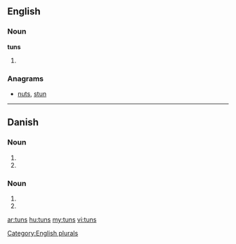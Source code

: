 ==English==

===Noun===
'''tuns'''

# {{plural of|[[tun]]}}

===Anagrams===
* [[nuts#English|nuts]], [[stun#English|stun]]

[[Category:English plurals]]

----

==Danish==

===Noun===
{{infl|da|noun form|g=n}}

# {{form of|genitive singular indefinite|tun|lang=da}}
# {{form of|genitive plural indefinite|tun|lang=da}}

===Noun===
{{infl|da|noun form|g=c}}

# {{form of|genitive singular indefinite|tun|lang=da}}
# {{form of|genitive plural indefinite|tun|lang=da}}

[[ar:tuns]]
[[hu:tuns]]
[[my:tuns]]
[[vi:tuns]]